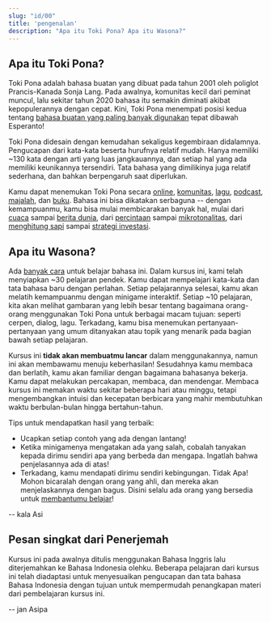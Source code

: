 ---
slug: "id/00"
title: 'pengenalan'
description: "Apa itu Toki Pona? Apa itu Wasona?"
---

## Apa itu Toki Pona?

Toki Pona adalah bahasa buatan yang dibuat pada tahun 2001 oleh poliglot Prancis-Kanada Sonja Lang. Pada awalnya, komunitas kecil dari peminat muncul, lalu sekitar tahun 2020 bahasa itu semakin diminati akibat kepopulerannya dengan cepat. Kini, Toki Pona menempati posisi kedua tentang [bahasa buatan yang paling banyak digunakan](https://tokipona.org/conlang_communities) tepat dibawah Esperanto!

Toki Pona didesain dengan kemudahan sekaligus kegembiraan didalamnya. Pengucapan dari kata-kata beserta hurufnya relatif mudah. Hanya memiliki ~130 kata dengan arti yang luas jangkauannya, dan setiap hal yang ada memiliki keunikannya tersendiri. Tata bahasa yang dimilikinya juga relatif sederhana, dan bahkan berpengaruh saat diperlukan.

Kamu dapat menemukan Toki Pona secara [online](https://discord.gg/ChC6qtVsSE), [komunitas](https://discord.gg/6zkugJFU4x), [lagu](https://www.youtube.com/playlist?list=PLeCE5N29ioyUbj_lvYm9IdGJnE2HPacVv), [podcast](https://www.youtube.com/playlist?list=PLjOmpMyMxd8Qs2mAXcLk817tQy_AQj09u), [majalah](https://liputenpo.org/), dan [buku](https://tokipona.org/). Bahasa ini bisa dikatakan serbaguna -- dengan kemampuanmu, kamu bisa mulai membicarakan banyak hal, mulai dari [cuaca](https://www.youtube.com/watch?v=J4fCq1aEAxA) sampai [berita dunia](https://www.youtube.com/watch?v=ljZfGt7PDxk), dari [percintaan](https://www.youtube.com/watch?v=rr3ufODuIts) sampai [mikrotonalitas](https://www.youtube.com/watch?v=fedFQIHREMo), dari [menghitung sapi](https://www.youtube.com/watch?v=xxClPfZDn-E) sampai [strategi investasi](https://www.youtube.com/watch?v=JIOT3bRzAGI).

## Apa itu Wasona?

Ada [banyak cara](id/other-courses) untuk belajar bahasa ini. Dalam kursus ini, kami telah menyiapkan ~30 pelajaran pendek. Kamu dapat mempelajari kata-kata dan tata bahasa baru dengan perlahan. Setiap pelajarannya selesai, kamu akan melatih kemampuanmu dengan minigame interaktif. Setiap ~10 pelajaran, kita akan melihat gambaran yang lebih besar tentang bagaimana orang-orang menggunakan Toki Pona untuk berbagai macam tujuan: seperti cerpen, dialog, lagu. Terkadang, kamu bisa menemukan pertanyaan-pertanyaan yang umum ditanyakan atau topik yang menarik pada bagian bawah setiap pelajaran.

Kursus ini **tidak akan membuatmu lancar** dalam menggunakannya, namun ini akan membawamu menuju keberhasilan! Sesudahnya kamu membaca dan berlatih, kamu akan familiar dengan bagaimana bahasanya bekerja. Kamu dapat melakukan percakapan, membaca, dan mendengar. Membaca kursus ini memakan waktu sekitar beberapa hari atau minggu, tetapi mengembangkan intuisi dan kecepatan berbicara yang mahir membutuhkan waktu berbulan-bulan hingga bertahun-tahun.

Tips untuk mendapatkan hasil yang terbaik:
* Ucapkan setiap contoh yang ada dengan lantang!
* Ketika minigamenya mengatakan ada yang salah, cobalah tanyakan kepada dirimu sendiri apa yang berbeda dan mengapa. Ingatlah bahwa penjelasannya ada di atas!
* Terkadang, kamu mendapati dirimu sendiri kebingungan. Tidak Apa! Mohon bicaralah dengan orang yang ahli, dan mereka akan menjelaskannya dengan bagus. Disini selalu ada orang yang bersedia untuk [membantumu belajar](https://discord.gg/ChC6qtVsSE)!

-- kala Asi

## Pesan singkat dari Penerjemah

Kursus ini pada awalnya ditulis menggunakan Bahasa Inggris lalu diterjemahkan ke Bahasa Indonesia olehku. Beberapa pelajaran dari kursus ini telah diadaptasi untuk menyesuaikan pengucapan dan tata bahasa Bahasa Indonesia dengan tujuan untuk mempermudah penangkapan materi dari pembelajaran kursus ini.

-- jan Asipa